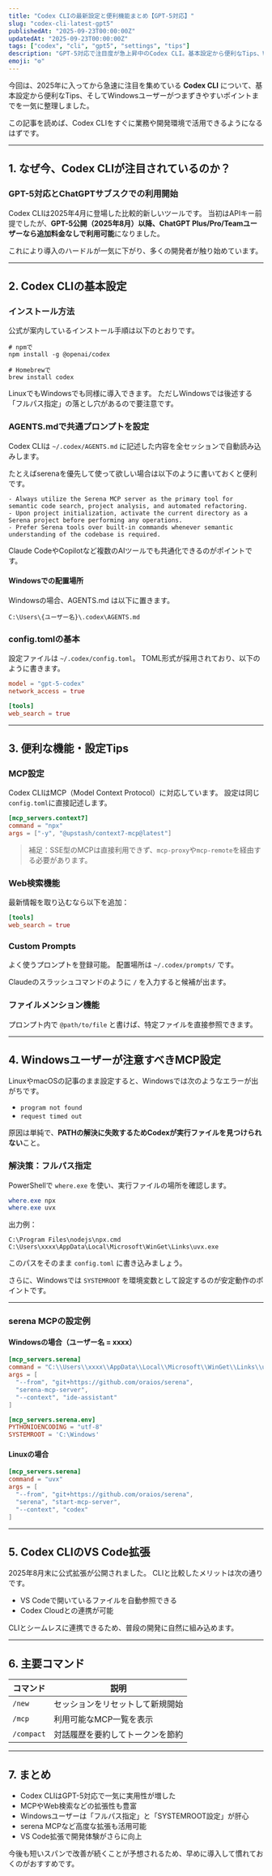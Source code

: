 ```yaml
---
title: "Codex CLIの最新設定と便利機能まとめ【GPT-5対応】"
slug: "codex-cli-latest-gpt5"
publishedAt: "2025-09-23T00:00:00Z"
updatedAt: "2025-09-23T00:00:00Z"
tags: ["codex", "cli", "gpt5", "settings", "tips"]
description: "GPT-5対応で注目度が急上昇中のCodex CLI。基本設定から便利なTips、Windows環境での注意点まで、最新の利用方法を整理しました。"
emoji: "⚙️"
---
```


今回は、2025年に入ってから急速に注目を集めている **Codex CLI** について、基本設定から便利なTips、そしてWindowsユーザーがつまずきやすいポイントまでを一気に整理しました。

この記事を読めば、Codex CLIをすぐに業務や開発環境で活用できるようになるはずです。

---

## 1. なぜ今、Codex CLIが注目されているのか？

### GPT-5対応とChatGPTサブスクでの利用開始

Codex CLIは2025年4月に登場した比較的新しいツールです。
当初はAPIキー前提でしたが、**GPT-5公開（2025年8月）以降、ChatGPT Plus/Pro/Teamユーザーなら追加料金なしで利用可能**になりました。

これにより導入のハードルが一気に下がり、多くの開発者が触り始めています。

---

## 2. Codex CLIの基本設定

### インストール方法

公式が案内しているインストール手順は以下のとおりです。

```shell
# npmで
npm install -g @openai/codex

# Homebrewで
brew install codex
```

LinuxでもWindowsでも同様に導入できます。
ただしWindowsでは後述する「フルパス指定」の落とし穴があるので要注意です。

### AGENTS.mdで共通プロンプトを設定

Codex CLIは `~/.codex/AGENTS.md` に記述した内容を全セッションで自動読み込みします。

たとえばserenaを優先して使って欲しい場合は以下のように書いておくと便利です。

```text
- Always utilize the Serena MCP server as the primary tool for semantic code search, project analysis, and automated refactoring.
- Upon project initialization, activate the current directory as a Serena project before performing any operations.
- Prefer Serena tools over built-in commands whenever semantic understanding of the codebase is required.
```

Claude CodeやCopilotなど複数のAIツールでも共通化できるのがポイントです。

#### Windowsでの配置場所

Windowsの場合、AGENTS.md は以下に置きます。

```
C:\Users\{ユーザー名}\.codex\AGENTS.md
```

### config.tomlの基本

設定ファイルは `~/.codex/config.toml`。
TOML形式が採用されており、以下のように書きます。

```toml
model = "gpt-5-codex"
network_access = true

[tools]
web_search = true
```

---

## 3. 便利な機能・設定Tips

### MCP設定

Codex CLIはMCP（Model Context Protocol）に対応しています。
設定は同じ`config.toml`に直接記述します。

```toml
[mcp_servers.context7]
command = "npx"
args = ["-y", "@upstash/context7-mcp@latest"]
```

> 補足：SSE型のMCPは直接利用できず、`mcp-proxy`や`mcp-remote`を経由する必要があります。

### Web検索機能

最新情報を取り込むなら以下を追加：

```toml
[tools]
web_search = true
```

### Custom Prompts

よく使うプロンプトを登録可能。
配置場所は `~/.codex/prompts/` です。

Claudeのスラッシュコマンドのように `/` を入力すると候補が出ます。

### ファイルメンション機能

プロンプト内で `@path/to/file` と書けば、特定ファイルを直接参照できます。

---

## 4. Windowsユーザーが注意すべきMCP設定

LinuxやmacOSの記事のまま設定すると、Windowsでは次のようなエラーが出がちです。

* `program not found`
* `request timed out`

原因は単純で、**PATHの解決に失敗するためCodexが実行ファイルを見つけられない**こと。

### 解決策：フルパス指定

PowerShellで `where.exe` を使い、実行ファイルの場所を確認します。

```powershell
where.exe npx
where.exe uvx
```

出力例：

```
C:\Program Files\nodejs\npx.cmd
C:\Users\xxxx\AppData\Local\Microsoft\WinGet\Links\uvx.exe
```

このパスをそのまま `config.toml` に書き込みましょう。

さらに、Windowsでは `SYSTEMROOT` を環境変数として設定するのが安定動作のポイントです。

---

### serena MCPの設定例

#### Windowsの場合（ユーザー名 = xxxx）

```toml
[mcp_servers.serena]
command = "C:\\Users\\xxxx\\AppData\\Local\\Microsoft\\WinGet\\Links\\uvx.exe"
args = [
  "--from", "git+https://github.com/oraios/serena",
  "serena-mcp-server",
  "--context", "ide-assistant"
]

[mcp_servers.serena.env]
PYTHONIOENCODING = "utf-8"
SYSTEMROOT = 'C:\Windows'
```

#### Linuxの場合

```toml
[mcp_servers.serena]
command = "uvx"
args = [
  "--from", "git+https://github.com/oraios/serena",
  "serena", "start-mcp-server",
  "--context", "codex"
]
```

---

## 5. Codex CLIのVS Code拡張

2025年8月末に公式拡張が公開されました。
CLIと比較したメリットは次の通りです。

* VS Codeで開いているファイルを自動参照できる
* Codex Cloudとの連携が可能

CLIとシームレスに連携できるため、普段の開発に自然に組み込めます。

---

## 6. 主要コマンド

| コマンド       | 説明               |
| ---------- | ---------------- |
| `/new`     | セッションをリセットして新規開始 |
| `/mcp`     | 利用可能なMCP一覧を表示    |
| `/compact` | 対話履歴を要約してトークンを節約 |

---

## 7. まとめ

* Codex CLIはGPT-5対応で一気に実用性が増した
* MCPやWeb検索などの拡張性も豊富
* Windowsユーザーは「フルパス指定」と「SYSTEMROOT設定」が肝心
* serena MCPなど高度な拡張も活用可能
* VS Code拡張で開発体験がさらに向上

今後も短いスパンで改善が続くことが予想されるため、早めに導入して慣れておくのがおすすめです。